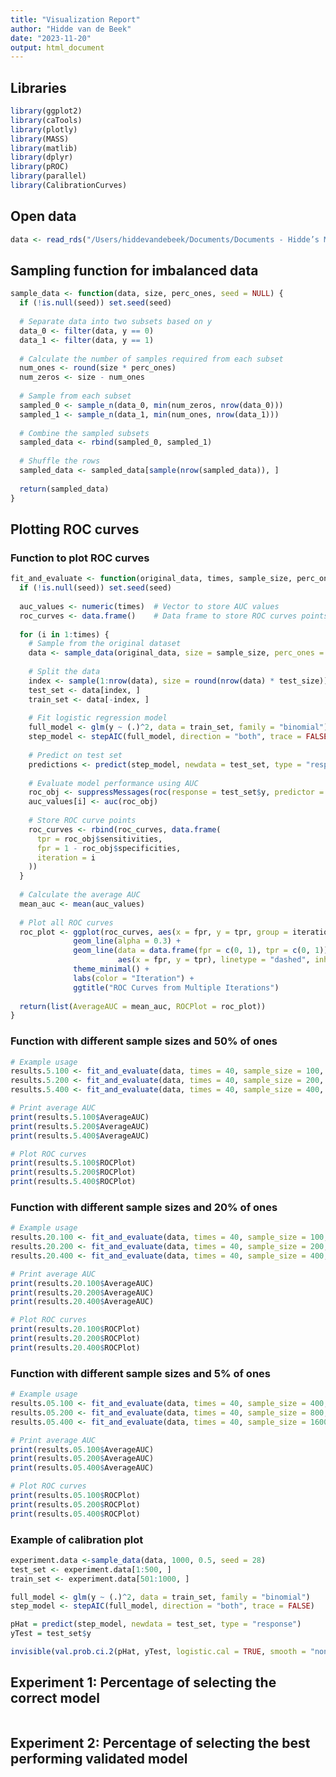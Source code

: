 ```yaml
---
title: "Visualization Report"
author: "Hidde van de Beek"
date: "2023-11-20"
output: html_document
---
```


## Libraries
```r
library(ggplot2)
library(caTools)
library(plotly)
library(MASS)
library(matlib)
library(dplyr)
library(pROC)
library(parallel)
library(CalibrationCurves)
```


## Open data
```r
data <- read_rds("/Users/hiddevandebeek/Documents/Documents - Hidde’s MacBook Pro/Github/Thesis/data/data_report.rds")
```


## Sampling function for imbalanced data
```r
sample_data <- function(data, size, perc_ones, seed = NULL) {
  if (!is.null(seed)) set.seed(seed)
  
  # Separate data into two subsets based on y
  data_0 <- filter(data, y == 0)
  data_1 <- filter(data, y == 1)
  
  # Calculate the number of samples required from each subset
  num_ones <- round(size * perc_ones)
  num_zeros <- size - num_ones
  
  # Sample from each subset
  sampled_0 <- sample_n(data_0, min(num_zeros, nrow(data_0)))
  sampled_1 <- sample_n(data_1, min(num_ones, nrow(data_1)))
  
  # Combine the sampled subsets
  sampled_data <- rbind(sampled_0, sampled_1)
  
  # Shuffle the rows
  sampled_data <- sampled_data[sample(nrow(sampled_data)), ]
  
  return(sampled_data)
}
```


## Plotting ROC curves
### Function to plot ROC curves
```r
fit_and_evaluate <- function(original_data, times, sample_size, perc_ones, test_size = 0.2, seed = NULL) {
  if (!is.null(seed)) set.seed(seed)
  
  auc_values <- numeric(times)  # Vector to store AUC values
  roc_curves <- data.frame()    # Data frame to store ROC curves points
  
  for (i in 1:times) {
    # Sample from the original dataset
    data <- sample_data(original_data, size = sample_size, perc_ones = perc_ones, seed = seed)
    
    # Split the data
    index <- sample(1:nrow(data), size = round(nrow(data) * test_size))
    test_set <- data[index, ]
    train_set <- data[-index, ]
    
    # Fit logistic regression model
    full_model <- glm(y ~ (.)^2, data = train_set, family = "binomial")
    step_model <- stepAIC(full_model, direction = "both", trace = FALSE)
    
    # Predict on test set
    predictions <- predict(step_model, newdata = test_set, type = "response")
    
    # Evaluate model performance using AUC
    roc_obj <- suppressMessages(roc(response = test_set$y, predictor = predictions, quiet = TRUE))
    auc_values[i] <- auc(roc_obj)
    
    # Store ROC curve points
    roc_curves <- rbind(roc_curves, data.frame(
      tpr = roc_obj$sensitivities,
      fpr = 1 - roc_obj$specificities,
      iteration = i
    ))
  }
  
  # Calculate the average AUC
  mean_auc <- mean(auc_values)
  
  # Plot all ROC curves
  roc_plot <- ggplot(roc_curves, aes(x = fpr, y = tpr, group = iteration, color = as.factor(iteration))) +
              geom_line(alpha = 0.3) +
              geom_line(data = data.frame(fpr = c(0, 1), tpr = c(0, 1)),
                        aes(x = fpr, y = tpr), linetype = "dashed", inherit.aes = FALSE) +
              theme_minimal() +
              labs(color = "Iteration") +
              ggtitle("ROC Curves from Multiple Iterations")
  
  return(list(AverageAUC = mean_auc, ROCPlot = roc_plot))
}
```
### Function with different sample sizes and 50% of ones
```r
# Example usage
results.5.100 <- fit_and_evaluate(data, times = 40, sample_size = 100, test_size = .8, perc_ones = 0.5)
results.5.200 <- fit_and_evaluate(data, times = 40, sample_size = 200, test_size = .8, perc_ones = 0.5)
results.5.400 <- fit_and_evaluate(data, times = 40, sample_size = 400, test_size = .8, perc_ones = 0.5)

# Print average AUC
print(results.5.100$AverageAUC)
print(results.5.200$AverageAUC)
print(results.5.400$AverageAUC)

# Plot ROC curves
print(results.5.100$ROCPlot)
print(results.5.200$ROCPlot)
print(results.5.400$ROCPlot)
```

### Function with different sample sizes and 20% of ones
```r
# Example usage
results.20.100 <- fit_and_evaluate(data, times = 40, sample_size = 100, test_size = .8, perc_ones = 0.2)
results.20.200 <- fit_and_evaluate(data, times = 40, sample_size = 200, test_size = .8, perc_ones = 0.2)
results.20.400 <- fit_and_evaluate(data, times = 40, sample_size = 400, test_size = .8, perc_ones = 0.2)

# Print average AUC
print(results.20.100$AverageAUC)
print(results.20.200$AverageAUC)
print(results.20.400$AverageAUC)

# Plot ROC curves
print(results.20.100$ROCPlot)
print(results.20.200$ROCPlot)
print(results.20.400$ROCPlot)
```

### Function with different sample sizes and 5% of ones
```r
# Example usage
results.05.100 <- fit_and_evaluate(data, times = 40, sample_size = 400, test_size = .6, perc_ones = 0.05)
results.05.200 <- fit_and_evaluate(data, times = 40, sample_size = 800, test_size = .6, perc_ones = 0.05)
results.05.400 <- fit_and_evaluate(data, times = 40, sample_size = 1600, test_size = .6, perc_ones = 0.05)

# Print average AUC
print(results.05.100$AverageAUC)
print(results.05.200$AverageAUC)
print(results.05.400$AverageAUC)

# Plot ROC curves
print(results.05.100$ROCPlot)
print(results.05.200$ROCPlot)
print(results.05.400$ROCPlot)

```

### Example of calibration plot
```r
experiment.data <-sample_data(data, 1000, 0.5, seed = 28)
test_set <- experiment.data[1:500, ]
train_set <- experiment.data[501:1000, ]

full_model <- glm(y ~ (.)^2, data = train_set, family = "binomial")
step_model <- stepAIC(full_model, direction = "both", trace = FALSE)

pHat = predict(step_model, newdata = test_set, type = "response")
yTest = test_set$y

invisible(val.prob.ci.2(pHat, yTest, logistic.cal = TRUE, smooth = "none"))
```





## Experiment 1: Percentage of selecting the correct model
```r
```

## Experiment 2: Percentage of selecting the best performing validated model
```r

```

